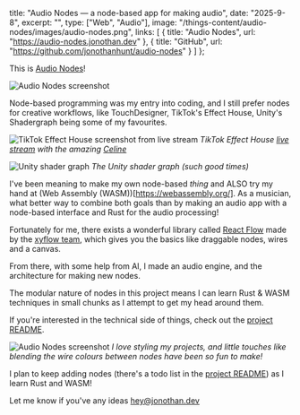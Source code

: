 title: "Audio Nodes — a node-based app for making audio",
date: "2025-9-8",
excerpt: "",
type: ["Web", "Audio"],
image: "/things-content/audio-nodes/images/audio-nodes.png",
links: [
    { title: "Audio Nodes", url: "https://audio-nodes.jonothan.dev" },
    { title: "GitHub", url: "https://github.com/jonothanhunt/audio-nodes" }
  ]
};

This is [Audio Nodes](https://audio-nodes.jonothan.dev)!

![Audio Nodes screenshot](/things-content/audio-nodes/images/audio-nodes.png)

Node-based programming was my entry into coding, and I still prefer nodes for creative workflows, like TouchDesigner, TikTok's Effect House, Unity's Shadergraph being some of my favourites.

![TikTok Effect House screenshot from live stream](/things-content/audio-nodes/images/effect-house-tutorial.png)
*TikTok Effect House [live stream](https://www.youtube.com/live/6vYkZmNvDEg?si=Rhs3WhrbnmWwjJWi) with the amazing [Celine](https://www.instagram.com/magicalcelery)*

![Unity shader graph](/things-content/audio-nodes/images/unity-shader-graph.jpeg)
*The Unity shader graph (such good times)*

I've been meaning to make my own node-based *thing* and ALSO try my hand at (Web Assembly (WASM))[https://webassembly.org/]. As a musician, what better way to combine both goals than by making an audio app with a node-based interface and Rust for the audio processing!

Fortunately for me, there exists a wonderful library called [React Flow](https://reactflow.dev/) made by the [xyflow team](https://xyflow.com/about), which gives you the basics like draggable nodes, wires and a canvas.

From there, with some help from AI, I made an audio engine, and the architecture for making new nodes.

The modular nature of nodes in this project means I can learn Rust & WASM techniques in small chunks as I attempt to get my head around them.

If you're interested in the technical side of things, check out the [project README](https://github.com/jonothanhunt/audio-nodes#readme).

![Audio Nodes screenshot](/things-content/audio-nodes/images/audio-nodes-blended-wires.png)
*I love styling my projects, and little touches like blending the wire colours between nodes have been so fun to make!*

I plan to keep adding nodes (there's a todo list in the [project README](https://github.com/jonothanhunt/audio-nodes#readme)) as I learn Rust and WASM! 

Let me know if you've any ideas [hey@jonothan.dev](mailto:hey@jonothan.dev)